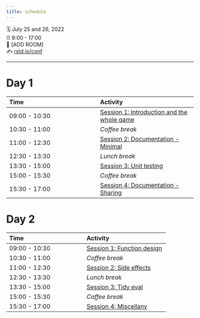 ```yaml
---
title: schedule
---
```


🗓 July 25 and 26, 2022\
⏰ 9:00 - 17:00\
🏨 \[ADD ROOM\]\
✍️ [rstd.io/conf](http://rstd.io/conf)

------------------------------------------------------------------------
# Day 1

| Time          | Activity                                                                                 |
|:----------------------------------|:------------------------------------|
| 09:00 - 10:30 | [Session 1: Introduction and the whole game](materials/day-1-session-1-introduction.qmd) |
| 10:30 - 11:00 | *Coffee break*                                                                           |
| 11:00 - 12:30 | [Session 2: Documentation - Minimal](materials/day-1-session-2-doc-minimal.qmd)          |
| 12:30 - 13:30 | *Lunch break*                                                                            |
| 13:30 - 15:00 | [Session 3: Unit testing](materials/day-1-session-3-testing.qmd)                         |
| 15:00 - 15:30 | *Coffee break*                                                                           |
| 15:30 - 17:00 | [Session 4: Documentation - Sharing]()                                                   |

# Day 2

| Time          | Activity       |
|:--------------|:---------------|
| 09:00 - 10:30 | [Session 1: Function design](materials/day-2-session-1-design.qmd)         |
| 10:30 - 11:00 | *Coffee break*                                            |
| 11:00 - 12:30 | [Session 2: Side effects](materials/day-2-session-2-side-effects.qmd)   |
| 12:30 - 13:30 | *Lunch break*                                             |
| 13:30 - 15:00 | [Session 3: Tidy eval](materials/day-2-session-3-tidy-eval.qmd)      |
| 15:00 - 15:30 | *Coffee break*                                            |
| 15:30 - 17:00 | [Session 4: Miscellany](materials/day-2-session-4-miscellany.qmd)     |


